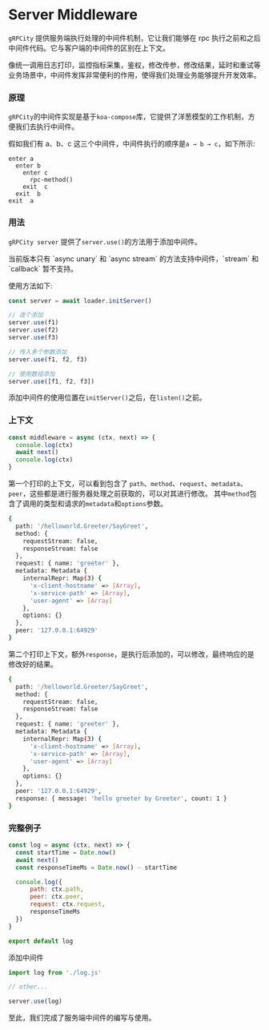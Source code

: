 
# Server Middleware

`gRPCity` 提供服务端执行处理的中间件机制，它让我们能够在 rpc 执行之前和之后中间件代码。它与客户端的中间件的区别在上下文。

像统一调用日志打印，监控指标采集，鉴权，修改传参，修改结果，延时和重试等业务场景中，中间件发挥非常便利的作用，使得我们处理业务能够提升开发效率。

### 原理

`gRPCity`的中间件实现是基于`koa-compose`库，它提供了洋葱模型的工作机制，方便我们去执行中间件。

假如我们有 a、b、c 这三个中间件，中间件执行的顺序是`a → b → c`，如下所示:

```
enter a
  enter b
    enter c
      rpc-method()
    exit  c
  exit  b
exit  a
```

### 用法

`gRPCity server` 提供了`server.use()`的方法用于添加中间件。

<Callout type="warning">
当前版本只有 `async unary` 和 `async stream` 的方法支持中间件，`stream` 和 `callback` 暂不支持。
</Callout>

使用方法如下:

```js
const server = await loader.initServer()

// 逐个添加
server.use(f1)
server.use(f2)
server.use(f3)

// 传入多个参数添加
server.use(f1, f2, f3)

// 使用数组添加
server.use([f1, f2, f3])
```

添加中间件的使用位置在`initServer()`之后，在`listen()`之前。

### 上下文

```js
const middleware = async (ctx, next) => {
  console.log(ctx)
  await next()
  console.log(ctx)
}
```

第一个打印的上下文，可以看到包含了 `path`、`method`、`request`、`metadata`、`peer`，这些都是进行服务器处理之前获取的，可以对其进行修改。
其中`method`包含了调用的类型和请求的`metadata`和`options`参数。

```bash filename="Terminal"
{
  path: '/helloworld.Greeter/SayGreet',
  method: {
    requestStream: false,
    responseStream: false
  },
  request: { name: 'greeter' },
  metadata: Metadata {
    internalRepr: Map(3) {
      'x-client-hostname' => [Array],
      'x-service-path' => [Array],
      'user-agent' => [Array]
    },
    options: {}
  },
  peer: '127.0.0.1:64929'
}
```

第二个打印上下文，额外`response`，是执行后添加的，可以修改，最终响应的是修改好的结果。

```bash filename="Terminal" {17}
{
  path: '/helloworld.Greeter/SayGreet',
  method: {
    requestStream: false,
    responseStream: false
  },
  request: { name: 'greeter' },
  metadata: Metadata {
    internalRepr: Map(3) {
      'x-client-hostname' => [Array],
      'x-service-path' => [Array],
      'user-agent' => [Array]
    },
    options: {}
  },
  peer: '127.0.0.1:64929',
  response: { message: 'hello greeter by Greeter', count: 1 }
}
```

### 完整例子

```js filename="log.js"
const log = async (ctx, next) => {
  const startTime = Date.now()
  await next()
  const responseTimeMs = Date.now() - startTime

  console.log({
      path: ctx.path,
      peer: ctx.peer,
      request: ctx.request,
      responseTimeMs
  })
}

export default log
```

添加中间件

```js filename="server.js"
import log from './log.js'

// other...

server.use(log)
```

至此，我们完成了服务端中间件的编写与使用。

